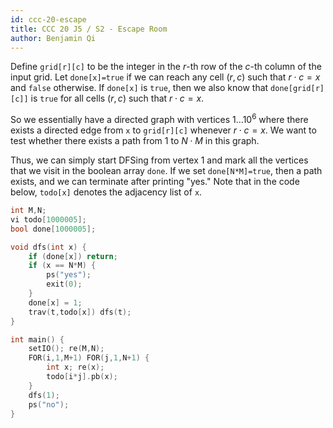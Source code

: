 ```yaml
---
id: ccc-20-escape
title: CCC 20 J5 / S2 - Escape Room
author: Benjamin Qi
---
```


<!-- No need to prime factorize! -->

Define `grid[r][c]` to be the integer in the $r$-th row of the $c$-th column of the input grid. Let `done[x]=true` if we can reach any cell $(r,c)$ such that $r\cdot c=x$ and `false` otherwise. If `done[x]` is `true`, then we also know that `done[grid[r][c]]` is `true` for all cells $(r,c)$ such that $r\cdot c=x$. 

So we essentially have a directed graph with vertices $1\ldots 10^6$ where there exists a directed edge from `x` to `grid[r][c]` whenever $r\cdot c=x$. We want to test whether there exists a path from $1$ to $N\cdot M$ in this graph. 

Thus, we can simply start DFSing from vertex $1$ and mark all the vertices that we visit in the boolean array `done`. If we set `done[N*M]=true`, then a path exists, and we can terminate after printing "yes." Note that in the code below, `todo[x]` denotes the adjacency list of `x`.

```cpp
int M,N;
vi todo[1000005];
bool done[1000005];

void dfs(int x) {
	if (done[x]) return;
	if (x == N*M) {
		ps("yes");
		exit(0);
	}
	done[x] = 1;
	trav(t,todo[x]) dfs(t);
}

int main() {
	setIO(); re(M,N);
	FOR(i,1,M+1) FOR(j,1,N+1) {
		int x; re(x);
		todo[i*j].pb(x);
	}
	dfs(1);
	ps("no");
}
```
